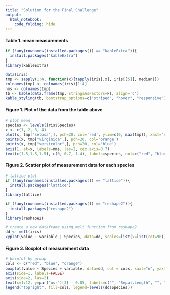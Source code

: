 ```yaml
---
title: "Solution for the Final Challenge"
output:
  html_notebook:
    code_folding: hide
---
```



#### **Table 1.** mean measurements
```r
if (!any(rownames(installed.packages()) == "kableExtra")){
  install.packages("kableExtra")
}
library(kableExtra)

data(iris)
tmp <- sapply(1:4, function(x){tapply(iris[,x], iris[[5]], median)})
colnames(tmp) <- colnames(iris)[1:4]
nms <- colnames(tmp)
tb <- kable(data.frame(tmp, stringsAsFactors=F), align='c')
kable_styling(tb, bootstrap_options=c("striped", "hover", "responsive"), full_width=F, position="center")
```

#### **Figure 1.** Plot of the data from the table above

```r
# plot mean
species <- levels(iris$Species)
x <- c(1, 2, 3, 4)
plot(x, tmp["setosa",], pch=20, col='red', ylim=c(0, max(tmp)), xaxt="n", xlab="Measurement type", ylab="Measurement results", cex.lab=1.0)
points(x, tmp["virginica",], pch=20, col='orange')
points(x, tmp["versicolor",], pch=20, col='blue')
axis(1, at=x, labels=nms, las=2, cex.axis=0.7)
text(c(1.5,1.5,1.5), c(0, 0.7, 1.4), labels=species, col=c("red", "blue", "orange"), cex=1.5)
```

#### **Figure 2.** Scatter plot of measurement data for each species

```r
# lattice plot
if (!any(rownames(installed.packages()) == "lattice")){
  install.packages("lattice")
}
library(lattice)

if (!any(rownames(installed.packages()) == "reshape2")){
  install.packages("reshape2")
}
library(reshape2)

# create a new dataframe using melt function from reshape2
dd <- melt(iris)
xyplot(value ~ variable | Species, data=dd, scales=list(x=list(rot=90)), xlab="Measurements", ylab="Values")
```

#### **Figure 3.** Boxplot of measurement data

```r
# boxplot by group
cols <- c("red", "blue", "orange")
boxplot(value ~ Species + variable, data=dd, col = cols, xaxt="n", yaxt="n", xlab="Measurement Type", ylab="Values")
axis(side=1, labels=FALSE)
axis(side=2, las=2)
text(x=1:12, y=par("usr")[3] - 0.85, labels=c("", "Sepal.Length", "", "", "Sepal.Width", "", "", "Petal.Length", "", "", "Petal.Width", ""), xpd=NA, srt=45, cex=1)
legend("topright", fill=cols, legend=levels(dd$Species))

```



